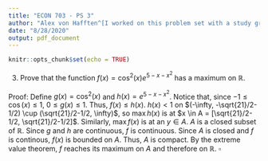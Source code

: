 ```yaml
---
title: "ECON 703 - PS 3"
author: "Alex von Hafften^[I worked on this problem set with a study group of Michael Nattinger, Andrew Smith, Tyler Welch, and Ryan Mather. I also discussed problems with Emily Case, Sarah Bass, and Danny Edgel.]"
date: "8/28/2020"
output: pdf_document
---
```


```r
knitr::opts_chunk$set(echo = TRUE)
```

(3) Prove that the function $f(x) = \cos^2(x)e^{5-x-x^2}$ has a maximum on $\mathbb{R}$.

Proof: Define $g(x) = \cos^2(x)$ and $h(x) = e^{5-x-x^2}$.  Notice that, since $-1 \le \cos(x) \le 1$, $0 \le g(x) \le 1$. Thus, $f(x) \le h(x)$.  $h(x) < 1$ on $(-\infty, -\sqrt{21}/2-1/2) \cup (\sqrt{21}/2-1/2, \infty)$, so $\max h(x)$ is at $x \in A = [\sqrt{21}/2-1/2, \sqrt{21}/2-1/2]$. Similarly, $\max f(x)$ is at an $y \in A$. $A$ is a closed subset of $\mathbb{R}$. Since $g$ and $h$ are continuous, $f$ is continuous.  Since $A$ is closed and $f$ is continous, $f(x)$ is bounded on $A$. Thus, $A$ is compact.  By the extreme value theorem, $f$ reaches its maximum on $A$ and therefore on $\mathbb{R}$. $\square$
